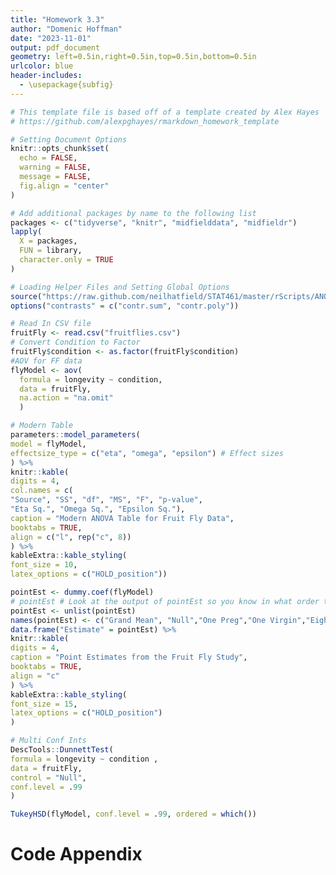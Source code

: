 ---
title: "Homework 3.3"
author: "Domenic Hoffman"
date: "2023-11-01"
output: pdf_document
geometry: left=0.5in,right=0.5in,top=0.5in,bottom=0.5in
urlcolor: blue
header-includes:
  - \usepackage{subfig}
---

```{r setupFiles, include = FALSE}
# This template file is based off of a template created by Alex Hayes
# https://github.com/alexpghayes/rmarkdown_homework_template

# Setting Document Options
knitr::opts_chunk$set(
  echo = FALSE,
  warning = FALSE,
  message = FALSE,
  fig.align = "center"
)

# Add additional packages by name to the following list
packages <- c("tidyverse", "knitr", "midfielddata", "midfieldr") 
lapply(
  X = packages,
  FUN = library,
  character.only = TRUE
)

# Loading Helper Files and Setting Global Options
source("https://raw.github.com/neilhatfield/STAT461/master/rScripts/ANOVATools.R")
options("contrasts" = c("contr.sum", "contr.poly"))

```


```{r}
# Read In CSV file
fruitFly <- read.csv("fruitflies.csv")
# Convert Condition to Factor
fruitFly$condition <- as.factor(fruitFly$condition)
#AOV for FF data
flyModel <- aov(
  formula = longevity ~ condition,
  data = fruitFly,
  na.action = "na.omit"
  )

# Modern Table
parameters::model_parameters(
model = flyModel,
effectsize_type = c("eta", "omega", "epsilon") # Effect sizes
) %>%
knitr::kable(
digits = 4,
col.names = c(
"Source", "SS", "df", "MS", "F", "p-value",
"Eta Sq.", "Omega Sq.", "Epsilon Sq."),
caption = "Modern ANOVA Table for Fruit Fly Data",
booktabs = TRUE,
align = c("l", rep("c", 8))
) %>%
kableExtra::kable_styling(
font_size = 10,
latex_options = c("HOLD_position"))

```

```{r}
pointEst <- dummy.coef(flyModel)
# pointEst # Look at the output of pointEst so you know in what order the estimates appear
pointEst <- unlist(pointEst)
names(pointEst) <- c("Grand Mean", "Null","One Preg","One Virgin","Eight Preg", "Eight Virgin")
data.frame("Estimate" = pointEst) %>%
knitr::kable(
digits = 4,
caption = "Point Estimates from the Fruit Fly Study",
booktabs = TRUE,
align = "c"
) %>%
kableExtra::kable_styling(
font_size = 15,
latex_options = c("HOLD_position")
)
```

```{r}
# Multi Conf Ints
DescTools::DunnettTest(
formula = longevity ~ condition ,
data = fruitFly,
control = "Null",
conf.level = .99
)

TukeyHSD(flyModel, conf.level = .99, ordered = which())
```






\newpage
# Code Appendix

```{r codeAppendix, ref.label = knitr::all_labels(), echo = TRUE, eval = FALSE}

```